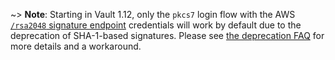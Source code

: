 ~> **Note**: Starting in Vault 1.12, only the `pkcs7` login flow with the AWS
   [`/rsa2048` signature endpoint](https://docs.aws.amazon.com/AWSEC2/latest/UserGuide/verify-rsa2048.html)
   credentials will work by default due to the deprecation of SHA-1-based signatures.
   Please see [the deprecation FAQ](/vault/docs/deprecation/faq#q-what-is-the-impact-of-removing-support-for-x-509-certificates-with-signatures-that-use-sha-1)
   for more details and a workaround.
